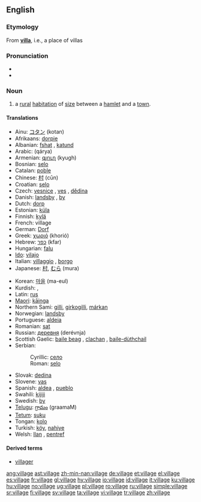 ==English==

{{rank|cry|step|turning|812|village|quickly|lie|supposed}}

=== Etymology ===
From '''[[villa]]''', i.e., a place of villas

===Pronunciation===
*{{IPA|/ˈvɪlɪʤ/}}
*{{audio|en-us-village.ogg|Audio (US)}}

=== Noun ===
{{wikipedia}}
{{en-noun}}

# a [[rural]] [[habitation]] of [[size]] between a [[hamlet]] and a [[town]].

==== Translations ====
{{trans-top|a rural habitation of size between a hamlet and a town.}}
*Ainu: [[コタン]] (kotan)
*Afrikaans: [[dorpie]]
*Albanian: [[fshat]] {{m}}, [[katund]] {{m}}
*Arabic: {{ARchar|[[قرية]]}} (qárya) {{f}}
*Armenian: [[գյուղ]] (kyugh)
*Bosnian: [[selo]] {{n}}
*Catalan: [[poble]] {{m}}
*Chinese: [[村]] (cūn)
*Croatian: [[selo]] {{n}}
*Czech: [[vesnice]] {{f}}, [[ves]] {{f}}, [[dědina]] {{f}}
*Danish: [[landsby]] {{c}}, [[by#Danish|by]] {{c}}
*Dutch: [[dorp]] {{n}}
*Estonian: [[küla]]
*Finnish: [[kylä]]
*French: village
*German: [[Dorf]] {{n}} 
*Greek: [[χωριό]] (khorió) {{n}}
*Hebrew: [[כפר]] (kfar) {{m}}
*Hungarian: [[falu]]
*[[Ido]]: [[vilajo]]
*Italian: [[villaggio]] {{m}}, [[borgo]] {{m}}
*Japanese: [[村]], [[むら]] (mura)
{{trans-mid}}
*Korean: [[마을]] (ma-eul)
*Kurdish: {{KUchar|[[دێ]]}}, {{KUchar|[[گوند]]}}
*Latin: [[rus]]
*[[Maori]]: [[kāinga]]
*Northern Sami: [[gilli]], [[girkogilli]], [[márkan]]
*Norwegian: [[landsby#Norwegian|landsby]]
*Portuguese: [[aldeia]] {{f}}
*Romanian: [[sat#Romanian|sat]] {{n}}
*Russian: [[деревня]] (derévnja) {{f}}
*Scottish Gaelic: [[baile beag]] {{m}}, [[clachan]] {{m}}, [[baile-dùthchail]] {{m}}
*Serbian:
*:Cyrillic: [[село]] {{n}}
*:Roman: [[selo#Serbian|selo]] {{n}}
*Slovak: [[dedina#Slovak|dedina]] {{f}}
*Slovene: [[vas]] {{f}}
*Spanish: [[aldea]] {{f}}, [[pueblo]] {{m}}
*Swahili: [[kijiji]]
*Swedish: [[by#Swedish|by]] {{c}}
*[[Telugu]]: [[గ్రామం]] (graamaM)
*[[Tetum]]: [[suku]]
*Tongan: [[kolo]]
*Turkish: [[köy]], [[nahiye]]
*Welsh: [[llan]] {{f}}, [[pentref]] {{m}}
{{trans-bottom}}

==== Derived terms====
* [[villager]]

[[ang:village]]
[[ast:village]]
[[zh-min-nan:village]]
[[de:village]]
[[et:village]]
[[el:village]]
[[es:village]]
[[fr:village]]
[[gl:village]]
[[hy:village]]
[[io:village]]
[[id:village]]
[[it:village]]
[[ku:village]]
[[hu:village]]
[[no:village]]
[[ug:village]]
[[pl:village]]
[[ro:village]]
[[ru:village]]
[[simple:village]]
[[sr:village]]
[[fi:village]]
[[sv:village]]
[[ta:village]]
[[vi:village]]
[[tr:village]]
[[zh:village]]
